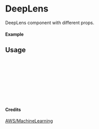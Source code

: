 
<Meta of={DeepLens} title="AWS/MachineLearning/DeepLens" />

# DeepLens

DeepLens component with different props.

#### Example

<Canvas of={DeepLens.Primary} />

## Usage

```ts
import { DeepLens } from "yadl-ui";

const Example = () => {
  return (
      <DeepLens />
  );
};

export default Example;
```

#### Credits
[AWS/MachineLearning](https://aws-icons.com/)
